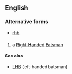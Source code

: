 ==English==

===Alternative forms===
* [[rhb]]

==={{initialism-old|en}}===
{{head|en}}

# {{context|cricket|lang=en}} a [[right-handed|'''R'''ight-'''H'''anded]] [[batsman|Batsman]]

====See also====
* [[LHB]] (left-handed batsman)